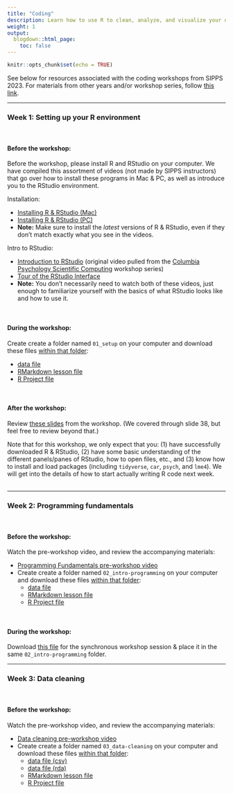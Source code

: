 ```yaml
---
title: "Coding"
description: Learn how to use R to clean, analyze, and visualize your data.
weight: 1
output:
  blogdown::html_page:
    toc: false
---
```


```r
knitr::opts_chunk$set(echo = TRUE)
```

See below for resources associated with the coding workshops from SIPPS 2023. For materials from other years and/or workshop series, follow [this link](/workshops). 

<hr>

### Week 1: Setting up your R environment
<br>

#### Before the workshop:
<p>
Before the workshop, please install R and RStudio on your computer. We have compiled this assortment of videos (not made by SIPPS instructors) that go over how to install these programs in Mac & PC, as well as introduce you to the RStudio environment.
<p>

Installation:
<ul>
<li>[Installing R & RStudio (Mac)](https://www.youtube.com/watch?v=LanBozXJjOk){target="_blank"}
<li>[Installing R & RStudio (PC)](https://www.youtube.com/watch?v=TFGYlKvQEQ4){target="_blank"}
<li>**Note:** Make sure to install the *latest* versions of R & RStudio, even if they don't match exactly what you see in the videos.
</ul>

<p>
Intro to RStudio:
<ul>
<li>[Introduction to RStudio](https://www.youtube.com/watch?v=glzNmxU1eU8){target="_blank"} (original video pulled from the [Columbia Psychology Scientific Computing](https://cu-psych-computing.github.io/cu-psych-comp-tutorial/){target="_blank"} workshop series)
<li>[Tour of the RStudio Interface](https://www.youtube.com/watch?v=XdgfhqNtje4){target="_blank"}
<li>**Note:** You don't necessarily need to watch both of these videos, just enough to familiarize yourself with the basics of what RStudio looks like and how to use it.
</ul>
<br>

#### During the workshop:
<p>
Create create a folder named `01_setup` on your computer and download these files <u>within that folder</u>:
<ul>
<li><a href="/workshop_files/2023/coding-01/shakes.csv" download>data file</a>
<li><a href="/workshop_files/2023/coding-01/01_lesson.Rmd" download>RMarkdown lesson file</a> 
<li><a href="/workshop_files/2023/coding-01/01_setup.Rproj" download>R Project file</a> 
</ul>
<br>

#### After the workshop:
<p>
Review <a href="/workshop_files/2023/coding-01/01_lessonKey.pdf" download>these slides</a> from the workshop. (We covered through slide 38, but feel free to review beyond that.)
<p>
Note that for this workshop, we only expect that you: (1) have successfully downloaded R & RStudio, (2) have some basic understanding of the different panels/panes of RStudio, how to open files, etc., and (3) know how to install and load packages (including `tidyverse`, `car`, `psych`, and `lme4`). We will get into the details of how to start actually writing R code next week.
<br><br>
<hr>

### Week 2: Programming fundamentals
<br>

#### Before the workshop:
<p>
Watch the pre-workshop video, and review the accompanying materials:
<ul>
<li>[Programming Fundamentals pre-workshop video](https://www.youtube.com/watch?v=iTLnZEOSYhE){target="_blank"}
<li>Create create a folder named `02_intro-programming` on your computer and download these files <u>within that folder</u>:
<ul>
<li><a href="/workshop_files/2023/coding-02/shakes.csv" download>data file</a>
<li><a href="/workshop_files/2023/coding-02/lesson.Rmd" download>RMarkdown lesson file</a>
<li><a href="/workshop_files/2023/coding-02/02_intro-programming.Rproj" download>R Project file</a>
</ul>
</ul>
<br>

#### During the workshop:
<p>
Download <a href="/workshop_files/2023/coding-02/challenge.Rmd" download>this file</a> for the synchronous workshop session & place it in the same `02_intro-programming` folder.

<hr>

### Week 3: Data cleaning
<br>

#### Before the workshop:
<p>
Watch the pre-workshop video, and review the accompanying materials:
<ul>
<li>[Data cleaning pre-workshop video](https://youtu.be/gKI60TsHVsQ){target="_blank"}
<li>Create create a folder named `03_data-cleaning` on your computer and download these files <u>within that folder</u>:
<ul>
<li><a href="/workshop_files/2023/coding-03/Study1.csv" download>data file (csv)</a>
<li><a href="/workshop_files/2023/coding-03/Study1.rda" download>data file (rda)</a>
<li><a href="/workshop_files/2023/coding-03/lesson.Rmd" download>RMarkdown lesson file</a>
<li><a href="/workshop_files/2023/coding-03/03_data-cleaning.Rproj" download>R Project file</a>
</ul>
</ul>
<br>